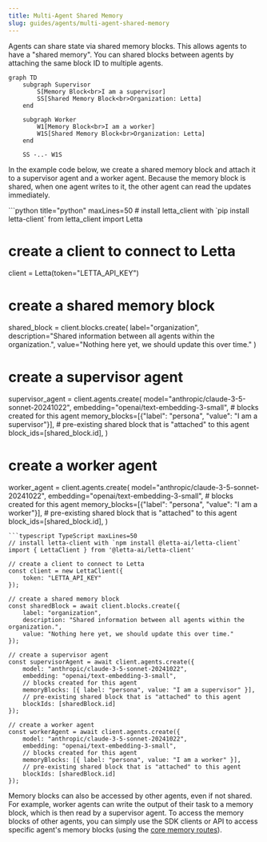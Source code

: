 ```yaml
---
title: Multi-Agent Shared Memory
slug: guides/agents/multi-agent-shared-memory
---
```


Agents can share state via shared memory blocks.
This allows agents to have a "shared memory".
You can shared blocks between agents by attaching the same block ID to multiple agents.

```mermaid
graph TD
    subgraph Supervisor
        S[Memory Block<br>I am a supervisor]
        SS[Shared Memory Block<br>Organization: Letta]
    end

    subgraph Worker
        W1[Memory Block<br>I am a worker]
        W1S[Shared Memory Block<br>Organization: Letta]
    end

    SS -..- W1S
```

In the example code below, we create a shared memory block and attach it to a supervisor agent and a worker agent.
Because the memory block is shared, when one agent writes to it, the other agent can read the updates immediately.

<CodeGroup>
```python title="python" maxLines=50
# install letta_client with `pip install letta-client`
from letta_client import Letta

# create a client to connect to Letta
client = Letta(token="LETTA_API_KEY")

# create a shared memory block
shared_block = client.blocks.create(
    label="organization",
    description="Shared information between all agents within the organization.",
    value="Nothing here yet, we should update this over time."
)

# create a supervisor agent
supervisor_agent = client.agents.create(
    model="anthropic/claude-3-5-sonnet-20241022",
    embedding="openai/text-embedding-3-small",
    # blocks created for this agent
    memory_blocks=[{"label": "persona", "value": "I am a supervisor"}],
    # pre-existing shared block that is "attached" to this agent
    block_ids=[shared_block.id],
)

# create a worker agent
worker_agent = client.agents.create(
    model="anthropic/claude-3-5-sonnet-20241022",
    embedding="openai/text-embedding-3-small",
    # blocks created for this agent
    memory_blocks=[{"label": "persona", "value": "I am a worker"}],
    # pre-existing shared block that is "attached" to this agent
    block_ids=[shared_block.id],
)
```
```typescript TypeScript maxLines=50
// install letta-client with `npm install @letta-ai/letta-client`
import { LettaClient } from '@letta-ai/letta-client'

// create a client to connect to Letta
const client = new LettaClient({
    token: "LETTA_API_KEY"
});

// create a shared memory block
const sharedBlock = await client.blocks.create({
    label: "organization",
    description: "Shared information between all agents within the organization.",
    value: "Nothing here yet, we should update this over time."
});

// create a supervisor agent
const supervisorAgent = await client.agents.create({
    model: "anthropic/claude-3-5-sonnet-20241022",
    embedding: "openai/text-embedding-3-small",
    // blocks created for this agent
    memoryBlocks: [{ label: "persona", value: "I am a supervisor" }],
    // pre-existing shared block that is "attached" to this agent
    blockIds: [sharedBlock.id]
});

// create a worker agent
const workerAgent = await client.agents.create({
    model: "anthropic/claude-3-5-sonnet-20241022",
    embedding: "openai/text-embedding-3-small",
    // blocks created for this agent
    memoryBlocks: [{ label: "persona", value: "I am a worker" }],
    // pre-existing shared block that is "attached" to this agent
    blockIds: [sharedBlock.id]
});
```
</CodeGroup>

Memory blocks can also be accessed by other agents, even if not shared.
For example, worker agents can write the output of their task to a memory block, which is then read by a supervisor agent.
To access the memory blocks of other agents, you can simply use the SDK clients or API to access specific agent's memory blocks (using the [core memory routes](/api-reference/agents/core-memory)).

